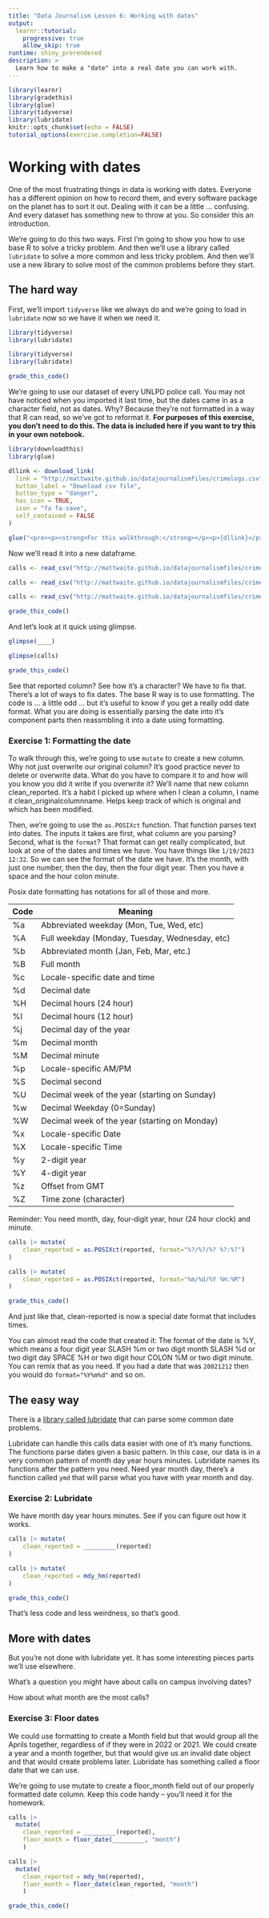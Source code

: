 ```yaml
---
title: "Data Journalism Lesson 6: Working with dates"
output: 
  learnr::tutorial:
    progressive: true
    allow_skip: true
runtime: shiny_prerendered
description: >
  Learn how to make a "date" into a real date you can work with.
---
```


```r
library(learnr)
library(gradethis)
library(glue)
library(tidyverse)
library(lubridate)
knitr::opts_chunk$set(echo = FALSE)
tutorial_options(exercise.completion=FALSE)
```

# Working with dates

One of the most frustrating things in data is working with dates. Everyone has a different opinion on how to record them, and every software package on the planet has to sort it out. Dealing with it can be a little ... confusing. And every dataset has something new to throw at you. So consider this an introduction. 

We're going to do this two ways. First I'm going to show you how to use base R to solve a tricky problem. And then we'll use a library called `lubridate` to solve a more common and less tricky problem. And then we'll use a new library to solve most of the common problems before they start. 

## The hard way

First, we'll import `tidyverse` like we always do and we're going to load in `lubridate` now so we have it when we need it. 

```r
library(tidyverse)
library(lubridate)
```
```r
library(tidyverse)
library(lubridate)
```
```r
grade_this_code()
```

We're going to use our dataset of every UNLPD police call. You may not have noticed when you imported it last time, but the dates came in as a character field, not as dates. Why? Because they're not formatted in a way that R can read, so we've got to reformat it. **For purposes of this exercise, you don't need to do this. The data is included here if you want to try this in your own notebook.**

```r
library(downloadthis)
library(glue)

dllink <- download_link(
  link = "http://mattwaite.github.io/datajournalismfiles/crimelogs.csv",
  button_label = "Download csv file",
  button_type = "danger",
  has_icon = TRUE,
  icon = "fa fa-save",
  self_contained = FALSE
)

glue("<pre><p><strong>For this walkthrough:</strong></p><p>{dllink}</p></pre>")

```

Now we'll read it into a new dataframe. 

```r
calls <- read_csv("http://mattwaite.github.io/datajournalismfiles/crimelogs.csv")
```
```r
calls <- read_csv("http://mattwaite.github.io/datajournalismfiles/crimelogs.csv")
```
```r
calls <- read_csv("http://mattwaite.github.io/datajournalismfiles/crimelogs.csv")
```
```r
grade_this_code()
```

And let's look at it quick using glimpse.

```r
glimpse(____)
```
```r
glimpse(calls)
```
```r
grade_this_code()
```

See that reported column? See how it's a character? We have to fix that. There's a lot of ways to fix dates. The base R way is to use formatting. The code is ... a little odd ... but it's useful to know if you get a really odd date format. What you are doing is essentially parsing the date into it's component parts then reassmbling it into a date using formatting. 

### Exercise 1: Formatting the date

To walk through this, we're going to use `mutate` to create a new column. Why not just overwrite our original column? It's good practice never to delete or overwrite data. What do you have to compare it to and how will you know you did it write if you overwrite it? We'll name that new column clean_reported. It's a habit I picked up where when I clean a column, I name it clean_originalcolumnname. Helps keep track of which is original and which has been modified. 

Then, we're going to use the `as.POSIXct` function. That function parses text into dates. The inputs it takes are first, what column are you parsing? Second, what is the `format`? That format can get really complicated, but look at one of the dates and times we have. You have things like `1/19/2023 12:32`. So we can see the format of the date we have. It's the month, with just one number, then the day, then the four digit year. Then you have a space and the hour colon minute. 

Posix date formatting has notations for all of those and more. 

| Code | Meaning                                        |
|------|------------------------------------------------|
| %a	   | Abbreviated weekday (Mon, Tue, Wed, etc)       |
| %A	   | Full weekday (Monday, Tuesday, Wednesday, etc) |
| %b	   | Abbreviated month (Jan, Feb, Mar, etc.)        |
| %B	   | Full month                                     |
| %c	   | Locale-specific date and time                  |
| %d	   | Decimal date                                   |
| %H	   | Decimal hours (24 hour)                        |
| %I	   | Decimal hours (12 hour)                        |
| %j	   | Decimal day of the year                        |
| %m	   | Decimal month                                  |
| %M	   | Decimal minute                                 |
| %p	   | Locale-specific AM/PM                          |
| %S	   | Decimal second                                 |
| %U	   | Decimal week of the year (starting on Sunday)  |
| %w	   | Decimal Weekday (0=Sunday)                     |
| %W	   | Decimal week of the year (starting on Monday)  |
| %x	   | Locale-specific Date	                           |
| %X	   | Locale-specific Time                           |
| %y	   | 2-digit year                                   |
| %Y	   | 4-digit year                                   |
| %z	   | Offset from GMT                                |
| %Z	   | Time zone (character)                          |

Reminder: You need month, day, four-digit year, hour (24 hour clock) and minute. 

```r
calls |> mutate(
    clean_reported = as.POSIXct(reported, format="%?/%?/%? %?:%?")
)
```
```r
calls |> mutate(
    clean_reported = as.POSIXct(reported, format="%m/%d/%Y %H:%M")
)
```
```r
grade_this_code()
```

And just like that, clean-reported is now a special date format that includes times.

You can almost read the code that created it: The format of the date is %Y, which means a four digit year SLASH %m or two digit month SLASH %d or two digit day SPACE %H or two digit hour COLON %M or two digit minute. You can remix that as you need. If you had a date that was `20021212` then you would do `format="%Y%m%d"` and so on. 

## The easy way

There is a [library called lubridate](https://lubridate.tidyverse.org/reference/index.html) that can parse some common date problems. 

Lubridate can handle this calls data easier with one of it's many functions. The functions parse dates given a basic pattern. In this case, our data is in a very common pattern of month day year hours minutes. Lubridate names its functions after the pattern you need. Need year month day, there's a function called `ymd` that will parse what you have with year month and day.  

### Exercise 2: Lubridate

We have month day year hours minutes. See if you can figure out how it works. 

```r
calls |> mutate(
    clean_reported = _________(reported)
)
```
```r
calls |> mutate(
    clean_reported = mdy_hm(reported)
)
```
```r
grade_this_code()
```

That's less code and less weirdness, so that's good. 

## More with dates

But you're not done with lubridate yet. It has some interesting pieces parts we'll use elsewhere. 

What's a question you might have about calls on campus involving dates? 

How about what month are the most calls? 

### Exercise 3: Floor dates

We could use formatting to create a Month field but that would group all the Aprils together, regardless of if they were in 2022 or 2021. We could create a year and a month together, but that would give us an invalid date object and that would create problems later. Lubridate has something called a floor date that we can use. 

We're going to use mutate to create a floor_month field out of our properly formatted date column. Keep this code handy -- you'll need it for the homework.  

```r
calls |> 
  mutate(
    clean_reported = _________(reported),
    floor_month = floor_date(_________, "month")
    ) 
```
```r
calls |> 
  mutate(
    clean_reported = mdy_hm(reported),
    floor_month = floor_date(clean_reported, "month")
    ) 
```
```r
grade_this_code()
```
